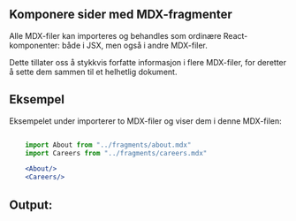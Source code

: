 


## Komponere sider med MDX-fragmenter

Alle MDX-filer kan importeres og behandles som ordinære React-komponenter: både i 
JSX, men også i andre MDX-filer.

Dette tillater oss å stykkvis forfatte informasjon i flere MDX-filer, for deretter å 
sette dem sammen til et helhetlig dokument. 

## Eksempel

Eksempelet under importerer to MDX-filer og viser dem i denne MDX-filen:

```jsx

    import About from "../fragments/about.mdx"
    import Careers from "../fragments/careers.mdx"

    <About/>
    <Careers/>
```


## Output:


<About/>
<Careers/>